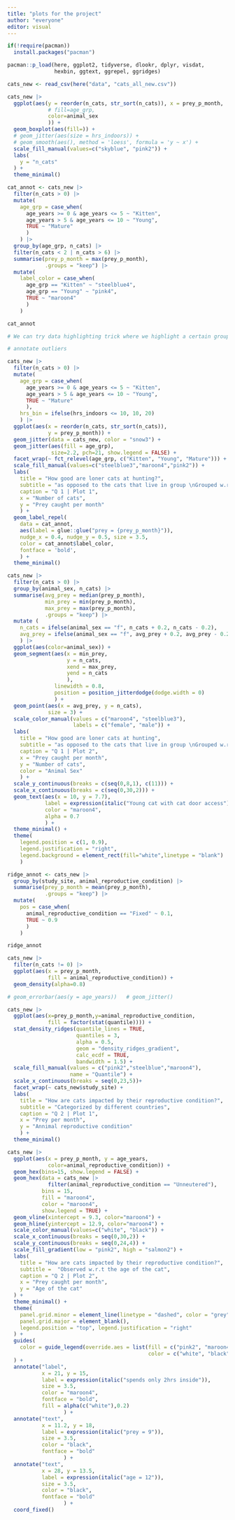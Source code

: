 ```yaml
---
title: "plots for the project"
author: "everyone"
editor: visual
---
```


```r

if(!require(pacman))
  install.packages("pacman")

pacman::p_load(here, ggplot2, tidyverse, dlookr, dplyr, visdat, 
               hexbin, ggtext, ggrepel, ggridges)
```

```r

cats_new <- read_csv(here("data", "cats_all_new.csv"))
```

```r

cats_new |>
  ggplot(aes(y = reorder(n_cats, str_sort(n_cats)), x = prey_p_month, 
             # fill=age_grp, 
             color=animal_sex
             )) + 
  geom_boxplot(aes(fill=)) +
  # geom_jitter(aes(size = hrs_indoors)) +
  # geom_smooth(aes(), method = 'loess', formula = 'y ~ x') +
  scale_fill_manual(values=c("skyblue", "pink2")) +
  labs(
    y = "n_cats"
  ) + 
  theme_minimal()
```

```r
cat_annot <- cats_new |>   
  filter(n_cats > 0) |>   
  mutate(     
    age_grp = case_when(       
      age_years >= 0 & age_years <= 5 ~ "Kitten",       
      age_years > 5 & age_years <= 10 ~ "Young",       
      TRUE ~ "Mature"     
      )   
    ) |>   
  group_by(age_grp, n_cats) |>   
  filter(n_cats < 2 | n_cats > 6) |>   
  summarise(prey_p_month = max(prey_p_month),             
            .groups = "keep") |>   
  mutate(     
    label_color = case_when(       
      age_grp == "Kitten" ~ "steelblue4",       
      age_grp == "Young" ~ "pink4",       
      TRUE ~ "maroon4"     
      )   
    )  

cat_annot
```

```r

# We can try data highlighting trick where we highlight a certain group 

# annotate outliers  

cats_new |>   
  filter(n_cats > 0) |>   
  mutate(     
    age_grp = case_when(       
      age_years >= 0 & age_years <= 5 ~ "Kitten",       
      age_years > 5 & age_years <= 10 ~ "Young",       
      TRUE ~ "Mature"     
      ),     
    hrs_bin = ifelse(hrs_indoors <= 10, 10, 20)   
    ) |>   
  ggplot(aes(x = reorder(n_cats, str_sort(n_cats)),               
             y = prey_p_month)) +   
  geom_jitter(data = cats_new, color = "snow3") +    
  geom_jitter(aes(fill = age_grp), 
              size=2.2, pch=21, show.legend = FALSE) +   
  facet_wrap(~ fct_relevel(age_grp, c("Kitten", "Young", "Mature"))) +   
  scale_fill_manual(values=c("steelblue3","maroon4","pink2")) +   
  labs(     
    title = "How good are loner cats at hunting?",     
    subtitle = "as opposed to the cats that live in group \nGrouped w.r.t age",
    caption = "Q 1 | Plot 1",     
    x = "Number of cats",     
    y = "Prey caught per month"   
    ) +   
  geom_label_repel(
    data = cat_annot,                    
    aes(label = glue::glue("prey = {prey_p_month}")),                   
    nudge_x = 0.4, nudge_y = 0.5, size = 3.5,                   
    color = cat_annot$label_color,                   
    fontface = 'bold',                   
    ) +   
  theme_minimal() 
```

```r

cats_new |>   
  filter(n_cats > 0) |>   
  group_by(animal_sex, n_cats) |>   
  summarise(avg_prey = median(prey_p_month),              
            min_prey = min(prey_p_month),             
            max_prey = max(prey_p_month),             
            .groups = "keep") |>   
  mutate (     
    n_cats = ifelse(animal_sex == "f", n_cats + 0.2, n_cats - 0.2),     
    avg_prey = ifelse(animal_sex == "f", avg_prey + 0.2, avg_prey - 0.2)     
    ) |>   
  ggplot(aes(color=animal_sex)) +   
  geom_segment(aes(x = min_prey,                    
                   y = n_cats,                    
                   xend = max_prey,                    
                   yend = n_cats                    
                   ),
               linewidth = 0.8,                
               position = position_jitterdodge(dodge.width = 0)                
               ) +   
  geom_point(aes(x = avg_prey, y = n_cats), 
             size = 3) +   
  scale_color_manual(values = c("maroon4", "steelblue3"),                       
                     labels = c("female", "male")) +    
  labs(     
    title = "How good are loner cats at hunting",     
    subtitle = "as opposed to the cats that live in group \nGrouped w.r.t the sex of the cat",     
    caption = "Q 1 | Plot 2",     
    x = "Prey caught per month",     
    y = "Number of cats",     
    color = "Animal Sex"   
    ) +   
  scale_y_continuous(breaks = c(seq(0,8,1), c(11))) +   
  scale_x_continuous(breaks = c(seq(0,30,2))) +   
  geom_text(aes(x = 10, y = 7.7),              
            label = expression(italic("Young cat with cat door access")),             
            color = "maroon4",             
            alpha = 0.7             
            ) +   
  theme_minimal() +    
  theme(     
    legend.position = c(1, 0.9),      
    legend.justification = "right",     
    legend.background = element_rect(fill="white",linetype = "blank")   
    )
```

```r

ridge_annot <- cats_new |>   
  group_by(study_site, animal_reproductive_condition) |>   
  summarise(prey_p_month = mean(prey_p_month), 
            .groups = "keep") |>   
  mutate(     
    pos = case_when(       
      animal_reproductive_condition == "Fixed" ~ 0.1,       
      TRUE ~ 0.9     
      )   
    )  

ridge_annot 
```

```r

cats_new |>   
  filter(n_cats != 0) |>   
  ggplot(aes(x = prey_p_month,               
             fill = animal_reproductive_condition)) +    
  geom_density(alpha=0.8)    

# geom_errorbar(aes(y = age_years))   # geom_jitter()
```

```r

cats_new |>   
  ggplot(aes(x=prey_p_month,y=animal_reproductive_condition,               
             fill = factor(stat(quantile)))) +   
  stat_density_ridges(quantile_lines = TRUE,                        
                      quantiles = 3,                        
                      alpha = 0.5,                       
                      geom = "density_ridges_gradient",                        
                      calc_ecdf = TRUE,                       
                      bandwidth = 1.5) +     
  scale_fill_manual(values = c("pink2","steelblue","maroon4"),
                    name = "Quantile") +   
  scale_x_continuous(breaks = seq(0,23,5))+   
  facet_wrap(~ cats_new$study_site) +   
  labs(     
    title = "How are cats impacted by their reproductive condition?",     
    subtitle = "Categorized by different countries",     
    caption = "Q 2 | Plot 1",     
    x = "Prey per month",     
    y = "Annimal reproductive condition"   
    ) +   
  theme_minimal()  
```

```r

cats_new |>
  ggplot(aes(x = prey_p_month, y = age_years, 
             color=animal_reproductive_condition)) + 
  geom_hex(bins=15, show.legend = FALSE) +
  geom_hex(data = cats_new |> 
             filter(animal_reproductive_condition == "Unneutered"), 
           bins = 15, 
           fill = "maroon4", 
           color = "maroon4",
           show.legend = TRUE) +
  geom_vline(xintercept = 9.3, color="maroon4") +
  geom_hline(yintercept = 12.9, color="maroon4") +
  scale_color_manual(values=c("white", "black")) +
  scale_x_continuous(breaks = seq(0,30,2)) + 
  scale_y_continuous(breaks = seq(0,24,4)) + 
  scale_fill_gradient(low = "pink2", high = "salmon2") +
  labs(
    title = "How are cats impacted by their reproductive condition?",
    subtitle =  "Observed w.r.t the age of the cat",
    caption = "Q 2 | Plot 2",
    x = "Prey caught per month",
    y = "Age of the cat"
  ) +
  theme_minimal() +
  theme(
    panel.grid.minor = element_line(linetype = "dashed", color = "grey"),
    panel.grid.major = element_blank(),
    legend.position = "top", legend.justification = "right"
  ) + 
  guides(
    color = guide_legend(override.aes = list(fill = c("pink2", "maroon4"),
                                             color = c("white", "black")))
  ) + 
  annotate("label", 
           x = 21, y = 15,
           label = expression(italic("spends only 2hrs inside")),
           size = 3.5,
           color = "maroon4",
           fontface = "bold",
           fill = alpha(c("white"),0.2)
                  ) + 
  annotate("text",
           x = 11.2, y = 18,
           label = expression(italic("prey = 9")),
           size = 3.5,
           color = "black",
           fontface = "bold"
                  ) +
  annotate("text", 
           x = 28, y = 13.5,
           label = expression(italic("age = 12")),
           size = 3.5,
           color = "black",
           fontface = "bold"
                  ) +
  coord_fixed()  
```
